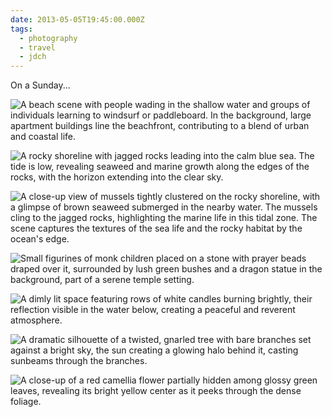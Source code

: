 ```yaml
---
date: 2013-05-05T19:45:00.000Z
tags:
  - photography
  - travel
  - jdch
---
```

On a Sunday...

![A beach scene with people wading in the shallow water and groups of individuals learning to windsurf or paddleboard. In the background, large apartment buildings line the beachfront, contributing to a blend of urban and coastal life.](/assets/photos/20130505-IMG_6218.jpg)

![A rocky shoreline with jagged rocks leading into the calm blue sea. The tide is low, revealing seaweed and marine growth along the edges of the rocks, with the horizon extending into the clear sky.](/assets/photos/20130505-IMG_6191.jpg)

![A close-up view of mussels tightly clustered on the rocky shoreline, with a glimpse of brown seaweed submerged in the nearby water. The mussels cling to the jagged rocks, highlighting the marine life in this tidal zone. The scene captures the textures of the sea life and the rocky habitat by the ocean's edge.](/assets/photos/20130505-IMG_6193.jpg)

![Small figurines of monk children placed on a stone with prayer beads draped over it, surrounded by lush green bushes and a dragon statue in the background, part of a serene temple setting.](/assets/photos/20130505-IMG_6168.jpg)

![A dimly lit space featuring rows of white candles burning brightly, their reflection visible in the water below, creating a peaceful and reverent atmosphere.](/assets/photos/20130505-IMG_6162.jpg)

![A dramatic silhouette of a twisted, gnarled tree with bare branches set against a bright sky, the sun creating a glowing halo behind it, casting sunbeams through the branches.](/assets/photos/20130505-IMG_6235.jpg)

![A close-up of a red camellia flower partially hidden among glossy green leaves, revealing its bright yellow center as it peeks through the dense foliage.](/assets/photos/20130505-IMG_6239.jpg)
